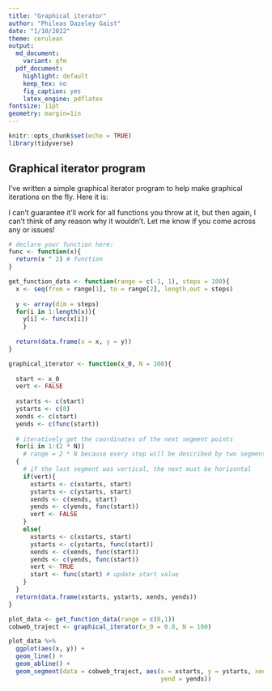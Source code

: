 ```yaml
---
title: "Graphical iterator"
author: "Phileas Dazeley Gaist"
date: "1/10/2022"
theme: cerulean
output:
  md_document:
    variant: gfm 
  pdf_document:
    highlight: default
    keep_tex: no
    fig_caption: yes
    latex_engine: pdflatex
fontsize: 11pt
geometry: margin=1in
---
```


```r
knitr::opts_chunk$set(echo = TRUE)
library(tidyverse)
```

## Graphical iterator program

I've written a simple graphical iterator program to help make graphical iterations
on the fly. Here it is:

I can't guarantee it'll work for all functions you throw at it, but then again, I 
can't think of any reason why it wouldn't. Let me know if you come across any or 
issues!

```r
# declare your function here:
func <- function(x){
  return(x ^ 2) # function
}

get_function_data <- function(range = c(-1, 1), steps = 100){
  x <- seq(from = range[1], to = range[2], length.out = steps)
  
  y <- array(dim = steps) 
  for(i in 1:length(x)){
    y[i] <- func(x[i])
    } 
  
  return(data.frame(x = x, y = y))
}

graphical_iterator <- function(x_0, N = 100){ 
  
  start <- x_0 
  vert <- FALSE 
  
  xstarts <- c(start)
  ystarts <- c(0)
  xends <- c(start)
  yends <- c(func(start)) 
  
  # iteratively get the coordinates of the next segment points
  for(i in 1:(2 * N)) 
    # range = 2 * N because every step will be described by two segments
  {
    # if the last segment was vertical, the next must be horizontal
    if(vert){
      xstarts <- c(xstarts, start)
      ystarts <- c(ystarts, start)
      xends <- c(xends, start)
      yends <- c(yends, func(start)) 
      vert <- FALSE
    }
    else{
      xstarts <- c(xstarts, start)
      ystarts <- c(ystarts, func(start)) 
      xends <- c(xends, func(start)) 
      yends <- c(yends, func(start)) 
      vert <- TRUE
      start <- func(start) # update start value
    }
  }
  return(data.frame(xstarts, ystarts, xends, yends))
}

plot_data <- get_function_data(range = c(0,1))
cobweb_traject <- graphical_iterator(x_0 = 0.8, N = 100)

plot_data %>% 
  ggplot(aes(x, y)) +
  geom_line() +
  geom_abline() + 
  geom_segment(data = cobweb_traject, aes(x = xstarts, y = ystarts, xend = xends, 
                                          yend = yends))
```